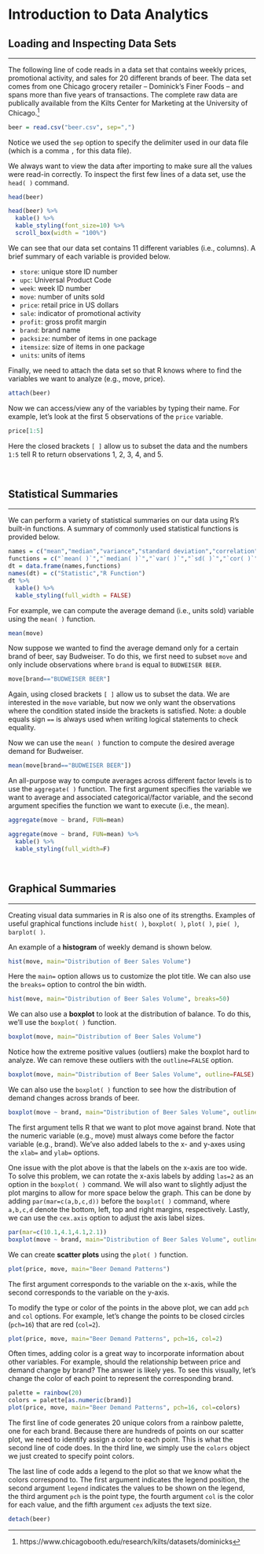 # Introduction to Data Analytics

## Loading and Inspecting Data Sets
<hr>

The following line of code reads in a data set that contains weekly prices, promotional activity, and sales for 20 different brands of beer. The data set comes from one Chicago grocery retailer -- Dominick's Finer Foods --  and spans more than five years of transactions. The complete raw data are publically available from the Kilts Center for Marketing at the University of Chicago.^[https://www.chicagobooth.edu/research/kilts/datasets/dominicks]

```r
beer = read.csv("beer.csv", sep=",")
```

Notice we used the `sep` option to specify the delimiter used in our data file (which is a comma `,` for this data file).

We always want to view the data after importing to make sure all the values were read-in correctly. To inspect the first few lines of a data set, use the `head( )` command.

```r
head(beer)
```

```r
head(beer) %>% 
  kable() %>%
  kable_styling(font_size=10) %>%
  scroll_box(width = "100%")
```

We can see that our data set contains 11 different variables (i.e., columns). A brief summary of each variable is provided below. 

- `store`: unique store ID number 
- `upc`: Universal Product Code
- `week`: week ID number
- `move`: number of units sold
- `price`: retail price in US dollars
- `sale`: indicator of promotional activity
- `profit`: gross profit margin
- `brand`: brand name
- `packsize`: number of items in one package
- `itemsize`: size of items in one package
- `units`: units of items

Finally, we need to attach the data set so that R knows where to find the variables we want to analyze (e.g., move, price).


```r
attach(beer)
```

Now we can access/view any of the variables by typing their name. For example, let's look at the first 5 observations of the `price` variable.

```r
price[1:5]
```

Here the closed brackets `[ ]` allow us to subset the data and the numbers `1:5` tell R to return observations 1, 2, 3, 4, and 5.

<br>

## Statistical Summaries
<hr>

We can perform a variety of statistical summaries on our data using R's built-in functions. A summary of commonly used statistical functions is provided below.

```r
names = c("mean","median","variance","standard deviation","correlation")
functions = c("`mean( )`","`median( )`","`var( )`","`sd( )`","`cor( )`")
dt = data.frame(names,functions)
names(dt) = c("Statistic","R Function")
dt %>%
  kable() %>%
  kable_styling(full_width = FALSE)
```

For example, we can compute the average demand (i.e., units sold) variable using the `mean( )` function.


```r
mean(move)
```


Now suppose we wanted to find the average demand only for a certain brand of beer, say Budweiser. To do this, we first need to subset `move` and only include observations where `brand` is equal to `BUDWEISER BEER`.


```r
move[brand=="BUDWEISER BEER"]
```

Again, using closed brackets `[ ]` allow us to subset the data. We are interested in the `move` variable, but now we only want the observations where the condition stated inside the brackets is satisfied. Note: a double equals sign `==` is always used when writing logical statements to check equality.

Now we can use the `mean( )` function to compute the desired average demand for Budweiser.


```r
mean(move[brand=="BUDWEISER BEER"])
```

An all-purpose way to compute averages across different factor levels is to use the `aggregate( )` function. The first argument specifies the variable we want to average and associated categorical/factor variable, and the second argument specifies the function we want to execute (i.e., the mean).


```r
aggregate(move ~ brand, FUN=mean)
```

```r
aggregate(move ~ brand, FUN=mean) %>%
  kable() %>%
  kable_styling(full_width=F)
```

<br>

## Graphical Summaries
<hr>

Creating visual data summaries in R is also one of its strengths. Examples of useful graphical functions include `hist( )`, `boxplot( )`, `plot( )`, `pie( )`, `barplot( )`.

An example of a **histogram** of weekly demand is shown below.

```r
hist(move, main="Distribution of Beer Sales Volume")
```

Here the `main=` option allows us to customize the plot title. We can also use the `breaks=` option to control the bin width.

```r
hist(move, main="Distribution of Beer Sales Volume", breaks=50)
```


We can also use a **boxplot** to look at the distribution of balance. To do this, we'll use the `boxplot( )` function.


```r
boxplot(move, main="Distribution of Beer Sales Volume")
```


Notice how the extreme positive values (outliers) make the boxplot hard to analyze. We can remove these outliers with the `outline=FALSE` option.


```r
boxplot(move, main="Distribution of Beer Sales Volume", outline=FALSE)
```

We can also use the `boxplot( )` function to see how the distribution of demand changes across brands of beer.


```r
boxplot(move ~ brand, main="Distribution of Beer Sales Volume", outline=FALSE, xlab="", ylab="weekly units sold")
```


The first argument tells R that we want to plot move against brand. Note that the numeric variable (e.g., move) must always come before the factor variable (e.g., brand). We’ve also added labels to the x- and y-axes using the `xlab=` and `ylab=` options.

One issue with the plot above is that the labels on the x-axis are too wide. To solve this problem, we can rotate the x-axis labels by adding `las=2` as an option in the `boxplot( )` command. We will also want to slightly adjust the plot margins to allow for more space below the graph. This can be done by adding `par(mar=c(a,b,c,d))` before the `boxplot( )` command, where `a,b,c,d` denote the bottom, left, top and right margins, respectively. Lastly, we can use the `cex.axis` option to adjust the axis label sizes.

```r
par(mar=c(10.1,4.1,4.1,2.1))
boxplot(move ~ brand, main="Distribution of Beer Sales Volume", outline=FALSE, xlab="", ylab="weekly units sold", las=2, cex.axis=.75)
```

We can create **scatter plots** using the `plot( )` function.

```r
plot(price, move, main="Beer Demand Patterns")
```

The first argument corresponds to the variable on the x-axis, while the second corresponds to the variable on the y-axis.

To modify the type or color of the points in the above plot, we can add `pch` and `col` options. For example, let's change the points to be closed circles (`pch=16`) that are red (`col=2`).

```r
plot(price, move, main="Beer Demand Patterns", pch=16, col=2)
```

Often times, adding color is a great way to incorporate information about other variables. For example, should the relationship between price and demand change by brand? The answer is likely yes. To see this visually, let's change the color of each point to represent the corresponding brand.


```r
palette = rainbow(20)
colors = palette[as.numeric(brand)]
plot(price, move, main="Beer Demand Patterns", pch=16, col=colors)
```

The first line of code generates 20 unique colors from a rainbow palette, one for each brand. Because there are hundreds of points on our scatter plot, we need to identify assign a color to each point. This is what the second line of code does. In the third line, we simply use the `colors` object we just created to specify point colors.

The last line of code adds a legend to the plot so that we know what the colors correspond to. The first argument indicates the legend position, the second argument `legend` indicates the values to be shown on the legend, the third argument `pch` is the point type, the fourth argument `col` is the color for each value, and the fifth argument `cex` adjusts the text size.

```r
detach(beer)
```